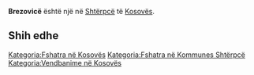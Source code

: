 {{Fshat në 
 | Emri                = Brezovicë
 | EmriAlt                = 
 | NAME_SHORT_FORM=      
 | NAME_GENERIC=      
 | NAME_SORT_NAME_RO=      BREZOVICE
 | FULL_NAME_RO = Brezovicë
 | FULL_NAME_ND_RO=Brezovice
 | SORT_NAME_RG=BREZOVICE
 | FULL_NAME_RG=Brezovicë
 | FULL_NAME_ND_RG=Brezovice
 | SRP_NAME_SHORT_FORM=      
 | SRP_NAME_GENERIC=      
 | SRP_NAME_SORT_NAME_RO=      
 | SRP_FULL_NAME_RO = 
 | SRP_FULL_NAME_ND_RO=
 | SRP_SORT_NAME_RG=
 | SRP_FULL_NAME_RG=
 | SRP_FULL_NAME_ND_RG=
 | Emri (Rasa dhanore) = 
 | Figura              = 
 | Shteti              = Kosovo
 | Komuna              = Shtërpcë
 | Kodi postar         = 
 | Sipërfaqja          = 

 | Popullsia           = 

 | Regj. i popullsisë  = 
 | Dend. e popullsisë  = 
 | Faqja zyrtare       = 
 <!--- Koordinatat ----> 
 | Gjerësia            = 42.221944
 | Gjatësia            = 21.004722
 | Lartësia            = 
}}
'''Brezovicë''' është një [[]] në [[Shtërpcë]] të [[Kosovës]].

<!-- == Gjeografia == -->
<!-- == Historia == -->
<!-- == Demografia == -->
== Shih edhe ==
{{Komuna Shtërpcë}}
{{Kosovo-Administrata-Cung}}

[[Kategoria:Fshatra në Kosovës]]
[[Kategoria:Fshatra në Kommunes Shtërpcë]]
[[Kategoria:Vendbanime në Kosovës]]